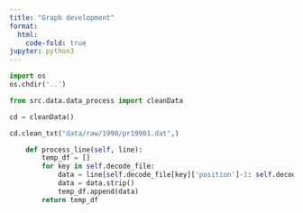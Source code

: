 ```yaml
---
title: "Graph development"
format:
  html:
    code-fold: true
jupyter: python3
---
```


```python
import os 
os.chdir('..')
```

```python
from src.data.data_process import cleanData

cd = cleanData()
```

```python
cd.clean_txt("data/raw/1990/pr19901.dat",)
```

```python
    def process_line(self, line):
        temp_df = []
        for key in self.decode_file:
            data = line[self.decode_file[key]['position']-1: self.decode_file[key]['position'] + self.decode_file[key]['length']-1]
            data = data.strip()
            temp_df.append(data)
        return temp_df
```


